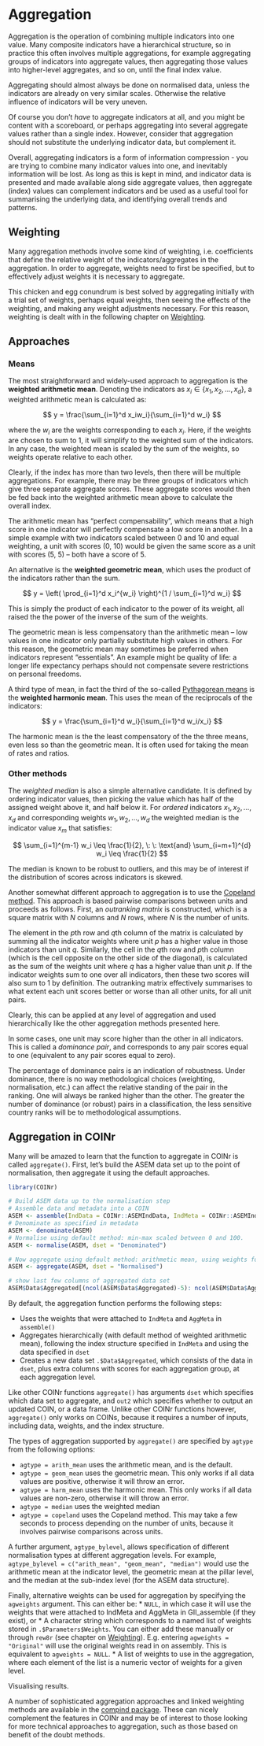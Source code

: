 # Aggregation

Aggregation is the operation of combining multiple indicators into one value. Many composite indicators have a hierarchical structure, so in practice this often involves multiple aggregations, for example aggregating groups of indicators into aggregate values, then aggregating those values into higher-level aggregates, and so on, until the final index value.

Aggregating should almost always be done on normalised data, unless the indicators are already on very similar scales. Otherwise the relative influence of indicators will be very uneven.

Of course you don't *have* to aggregate indicators at all, and you might be content with a scoreboard, or perhaps aggregating into several aggregate values rather than a single index. However, consider that aggregation should not substitute the underlying indicator data, but complement it.

Overall, aggregating indicators is a form of information compression - you are trying to combine many indicator values into one, and inevitably information will be lost. As long as this is kept in mind, and indicator data is presented and made available along side aggregate values, then aggregate (index) values can complement indicators and be used as a useful tool for summarising the underlying data, and identifying overall trends and patterns.

## Weighting

Many aggregation methods involve some kind of weighting, i.e. coefficients that define the relative weight of the indicators/aggregates in the aggregation. In order to aggregate, weights need to first be specified, but to effectively adjust weights it is necessary to aggregate.

This chicken and egg conundrum is best solved by aggregating initially with a trial set of weights, perhaps equal weights, then seeing the effects of the weighting, and making any weight adjustments necessary. For this reason, weighting is dealt with in the following chapter on [Weighting].

## Approaches

### Means

The most straightforward and widely-used approach to aggregation is the **weighted arithmetic mean**. Denoting the indicators as $x_i \in \{x_1, x_2, ... , x_d \}$, a weighted arithmetic mean is calculated as:

$$ y = \frac{\sum_{i=1}^d x_iw_i}{\sum_{i=1}^d w_i}  $$

where the $w_i$ are the weights corresponding to each $x_i$. Here, if the weights are chosen to sum to 1, it will simplify to the weighted sum of the indicators. In any case, the weighted mean is scaled by the sum of the weights, so weights operate relative to each other.

Clearly, if the index has more than two levels, then there will be multiple aggregations. For example, there may be three groups of indicators which give three separate aggregate scores. These aggregate scores would then be fed back into the weighted arithmetic mean above to calculate the overall index.

The arithmetic mean has "perfect compensability", which means that a high score in one indicator will perfectly compensate a low score in another. In a simple example with two indicators scaled between 0 and 10 and equal weighting, a unit with scores (0, 10) would be given the same score as a unit with scores (5, 5) -- both have a score of 5.

An alternative is the **weighted geometric mean**, which uses the product of the indicators rather than the sum.

$$ y = \left( \prod_{i=1}^d x_i^{w_i} \right)^{1 / \sum_{i=1}^d w_i} $$

This is simply the product of each indicator to the power of its weight, all raised the the power of the inverse of the sum of the weights.

The geometric mean is less compensatory than the arithmetic mean -- low values in one indicator only partially substitute high values in others. For this reason, the geometric mean may sometimes be preferred when indicators represent "essentials". An example might be quality of life: a longer life expectancy perhaps should not compensate severe restrictions on personal freedoms.

A third type of mean, in fact the third of the so-called [Pythagorean means](https://en.wikipedia.org/wiki/Pythagorean_means) is the **weighted harmonic mean**. This uses the mean of the reciprocals of the indicators:

$$ y = \frac{\sum_{i=1}^d w_i}{\sum_{i=1}^d w_i/x_i} $$

The harmonic mean is the the least compensatory of the the three means, even less so than the geometric mean. It is often used for taking the mean of rates and ratios.

### Other methods

The *weighted median* is also a simple alternative candidate. It is defined by ordering indicator values, then picking the value which has half of the assigned weight above it, and half below it. For *ordered* indicators $x_1, x_2, ..., x_d$ and corresponding weights $w_1, w_2, ..., w_d$ the weighted median is the indicator value $x_m$ that satisfies:

$$ \sum_{i=1}^{m-1} w_i \leq \frac{1}{2}, \: \: \text{and} \sum_{i=m+1}^{d} w_i \leq \frac{1}{2} $$

The median is known to be robust to outliers, and this may be of interest if the distribution of scores across indicators is skewed.

Another somewhat different approach to aggregation is to use the [Copeland method](https://en.wikipedia.org/wiki/Copeland%27s_method). This approach is based pairwise comparisons between units and proceeds as follows. First, an *outranking matrix* is constructed, which is a square matrix with $N$ columns and $N$ rows, where $N$ is the number of units.

The element in the $p$th row and $q$th column of the matrix is calculated by summing all the indicator weights where unit $p$ has a higher value in those indicators than unit $q$. Similarly, the cell in the $q$th row and $p$th column (which is the cell opposite on the other side of the diagonal), is calculated as the sum of the weights unit where $q$ has a higher value than unit $p$. If the indicator weights sum to one over all indicators, then these two scores will also sum to 1 by definition. The outranking matrix effectively summarises to what extent each unit scores better or worse than all other units, for all unit pairs.

Clearly, this can be applied at any level of aggregation and used hierarchically like the other aggregation methods presented here.

In some cases, one unit may score higher than the other in all indicators. This is called a *dominance pair*, and corresponds to any pair scores equal to one (equivalent to any pair scores equal to zero).

The percentage of dominance pairs is an indication of robustness. Under dominance, there is no way methodological choices (weighting, normalisation, etc.) can affect the relative standing of the pair in the ranking. One will always be ranked higher than the other. The greater the number of dominance (or robust) pairs in a classification, the less sensitive country ranks will be to methodological assumptions.


## Aggregation in COINr

Many will be amazed to learn that the function to aggregate in COINr is called `aggregate()`. First, let's build the ASEM data set up to the point of normalisation, then aggregate it using the default approaches.

```r
library(COINr)

# Build ASEM data up to the normalisation step
# Assemble data and metadata into a COIN
ASEM <- assemble(IndData = COINr::ASEMIndData, IndMeta = COINr::ASEMIndMeta, AggMeta = COINr::ASEMAggMeta)
# Denominate as specified in metadata
ASEM <- denominate(ASEM)
# Normalise using default method: min-max scaled between 0 and 100.
ASEM <- normalise(ASEM, dset = "Denominated")

# Now aggregate using default method: arithmetic mean, using weights found in the COIN
ASEM <- aggregate(ASEM, dset = "Normalised")

# show last few columns of aggregated data set
ASEM$Data$Aggregated[(ncol(ASEM$Data$Aggregated)-5): ncol(ASEM$Data$Aggregated)]
```

By default, the aggregation function performs the following steps:

* Uses the weights that were attached to `IndMeta` and `AggMeta` in `assemble()`
* Aggregates hierarchically (with default method of weighted arithmetic mean), following the index structure specified in `IndMeta` and using the data specified in `dset`
* Creates a new data set `.$Data$Aggregated`, which consists of the data in `dset`, plus extra columns with scores for each aggregation group, at each aggregation level.

Like other COINr functions `aggregate()` has arguments `dset` which specifies which data set to aggregate, and `out2` which specifies whether to output an updated COIN, or a data frame. Unlike other COINr functions however, `aggregate()` only works on COINs, because it requires a number of inputs, including data, weights, and the index structure.

The types of aggregation supported by `aggregate()` are specified by `agtype` from the following options:

* `agtype = arith_mean` uses the arithmetic mean, and is the default.
* `agtype = geom_mean` uses the geometric mean. This only works if all data values are positive, otherwise it will throw an error. 
* `agtype = harm_mean` uses the harmonic mean. This only works if all data values are non-zero, otherwise it will throw an error.
* `agtype = median` uses the weighted median
* `agtype = copeland` uses the Copeland method. This may take a few seconds to process depending on the number of units, because it involves pairwise comparisons across units.

A further argument, `agtype_bylevel`, allows specification of different normalisation types at different aggregation levels. For example, `agtype_bylevel = c("arith_mean", "geom_mean", "median")` would use the arithmetic mean at the indicator level, the geometric mean at the pillar level, and the median at the sub-index level (for the ASEM data structure).

Finally, alternative weights can be used for aggregation by specifying the `agweights` argument. This can either be:
* `NULL`, in which case it will use the weights that were attached to IndMeta and AggMeta in GII_assemble (if they exist), or
* A character string which corresponds to a named list of weights stored in `.$Parameters$Weights`. You can either add these manually or through `rew8r` (see chapter on [Weighting]). E.g. entering `agweights = "Original"` will use the original weights read in on assembly. This is equivalent to `agweights = NULL`.
* A list of weights to use in the aggregation, where each element of the list is a numeric vector of weights for a given level.

Visualising results.

A number of sophisticated aggregation approaches and linked weighting methods are available in the [compind package](https://cran.r-project.org/web/packages/Compind/index.html). These can nicely complement the features in COINr and may be of interest to those looking for more technical approaches to aggregation, such as those based on benefit of the doubt methods.
